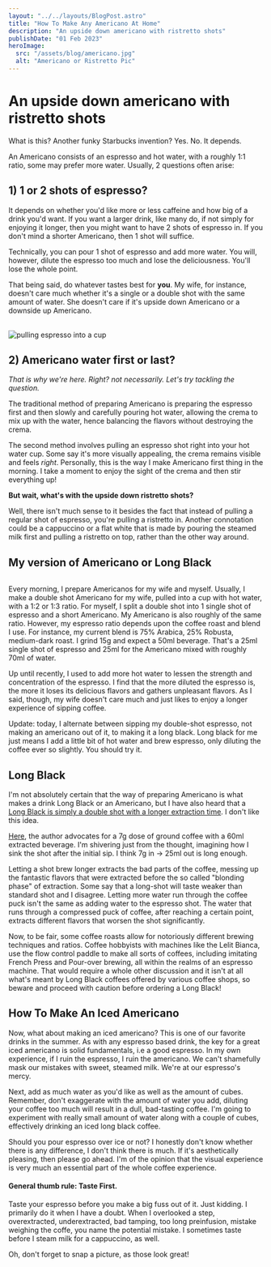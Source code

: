 ```yaml
---
layout: "../../layouts/BlogPost.astro"
title: "How To Make Any Americano At Home"
description: "An upside down americano with ristretto shots"
publishDate: "01 Feb 2023"
heroImage:
  src: "/assets/blog/americano.jpg"
  alt: "Americano or Ristretto Pic"
---
```


# An upside down americano with ristretto shots

What is this? Another funky Starbucks invention? Yes. No. It depends.

An Americano consists of an espresso and hot water, with a roughly 1:1 ratio, some may prefer more water. Usually, 2 questions often arise:

## 1) 1 or 2 shots of espresso?
It depends on whether you'd like more or less caffeine and how big of a drink you'd want. If you want a larger drink, like many do, if not simply for enjoying it longer, then you might want to have 2 shots of espresso in. If you don't mind a shorter Americano, then 1 shot will suffice. 

Technically, you can pour 1 shot of espresso and add more water. You will, however, dilute the espresso too much and lose the deliciousness. You'll lose the whole point.

That being said, do whatever tastes best for **you**. My wife, for instance, doesn't care much whether it's a single or a double shot with the same amount of water. She doesn't care if it's upside down Americano or a downside up Americano.

<br />
<img class="product-image" src="/assets/blog/pulling-espresso.jpg" alt="pulling espresso into a cup" />

## 2) Americano water first or last?

*That is why we're here. Right? not necessarily. Let's try tackling the question.*

The traditional method of preparing Americano is preparing the espresso first and then slowly and carefully pouring hot water, allowing the crema to mix up with the water, hence balancing the flavors without destroying the crema.

The second method involves pulling an espresso shot right into your hot water cup. Some say it's more visually appealing, the crema remains visible and feels *right*. Personally, this is the way I make Americano first thing in the morning. I take a moment to enjoy the sight of the crema and then stir everything up!

**But wait, what's with the upside down ristretto shots?**

Well, there isn't much sense to it besides the fact that instead of pulling a regular shot of espresso, you're pulling a ristretto in. Another connotation could be a cappuccino or a flat white that is made by pouring the steamed milk first and pulling a ristretto on top, rather than the other way around.

## My version of Americano or Long Black

<img class="product-image" src="" alt="" />

Every morning, I prepare Americanos for my wife and myself. 
Usually, I make a double shot Americano for my wife, pulled into a cup with hot water, with a 1:2 or 1:3 ratio. 
For myself, I split a double shot into 1 single shot of espresso and a short Americano. My Americano is also roughly of the same ratio. However, my espresso ratio depends upon the coffee roast and blend I use. For instance, my current blend is 75% Arabica, 25% Robusta, medium-dark roast. I grind 15g and expect a 50ml beverage. That's a 25ml single shot of espresso and 25ml for the Americano mixed with roughly 70ml of water.

Up until recently, I used to add more hot water to lessen the strength and concentration of the espresso. 
I find that the more diluted the espresso is, the more it loses its delicious flavors and gathers unpleasant flavors. 
As I said, though, my wife doesn't care much and just likes to enjoy a longer experience of sipping coffee.

Update: today, I alternate between sipping my double-shot espresso, not making an americano out of it, to making it a long black. 
Long black for me just means I add a little bit of hot water and brew espresso, only 
diluting the coffee ever so slightly. You should try it.


## Long Black
I'm not absolutely certain that the way of preparing Americano is what makes a drink Long Black or an Americano, but I have also heard that a [Long Black is simply a double shot with a longer extraction time](https://elijahcoffee.com/upside-down-espresso-shot-by-starbucks/). I don't like this idea. 

[Here](https://tangycoffee.com/lungo-recipe/), the author advocates for a 7g dose of ground coffee with a 60ml extracted beverage. I'm shivering just from the thought, imagining how I sink the shot after the initial sip. I think 7g in -> 25ml out is long enough.

Letting a shot brew longer extracts the bad parts of the coffee, messing up the fantastic flavors that were extracted before the so called "blonding phase" of extraction. Some say that a long-shot will taste weaker than standard shot and I disagree. Letting more water run through the coffee puck isn't the same as adding water to the espresso shot. The water that runs through a compressed puck of coffee, after reaching a certain point, extracts different flavors that worsen the shot significantly.

Now, to be fair, some coffee roasts allow for notoriously different brewing techniques and ratios. Coffee hobbyists with machines like the Lelit Bianca, use the flow control paddle to make all sorts of coffees, including imitating French Press and Pour-over brewing, all within the realms of an espresso machine. That would require a whole other discussion and it isn't at all what's meant by Long Black coffees offered by various coffee shops, so beware and proceed with caution before ordering a Long Black!

## How To Make An Iced Americano

Now, what about making an iced americano? This is one of our favorite drinks in the summer. As with any espresso based drink, the key for a great
iced americano is solid fundamentals, i.e a good espresso. In my own experience, if I ruin the espresso, I ruin the americano.
We can't shamefully mask our mistakes with sweet, steamed milk. We're at our espresso's mercy.

Next, add as much water as you'd like as well as the amount of cubes. Remember, don't exaggerate with the amount of water you add, diluting your coffee too much will
result in a dull, bad-tasting coffee. I'm going to experiment with really small amount of water along with a couple of cubes, effectively drinking an iced long black coffee.

Should you pour espresso over ice or not? I honestly don't know whether there is any difference, I don't think there is much. If it's aesthetically
pleasing, then please go ahead. I'm of the opinion that the visual experience is very much an essential part of the whole coffee experience.

#### General thumb rule: Taste First.
Taste your espresso before you make a big fuss out of it. Just kidding. I primarily do it when I have a doubt. 
When I overlooked a step, overextracted, underextracted, bad tamping, too long preinfusion, mistake weighing the coffe, you name the potential mistake.
I sometimes taste before I steam milk for a cappuccino, as well.

Oh, don't forget to snap a picture, as those look great!
